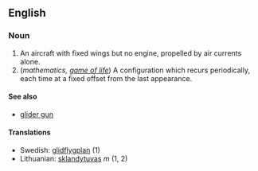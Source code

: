 ==English==

===Noun===

# An aircraft with fixed wings but no engine, propelled by air currents alone.
# (''mathematics, [[game of life]]'') A configuration which recurs periodically, each time at a fixed offset from the last appearance.

====See also====
*[[glider gun]]

====Translations====
*Swedish: [[glidflygplan]] (1)
*Lithuanian: [[sklandytuvas]] ''m'' (1, 2)